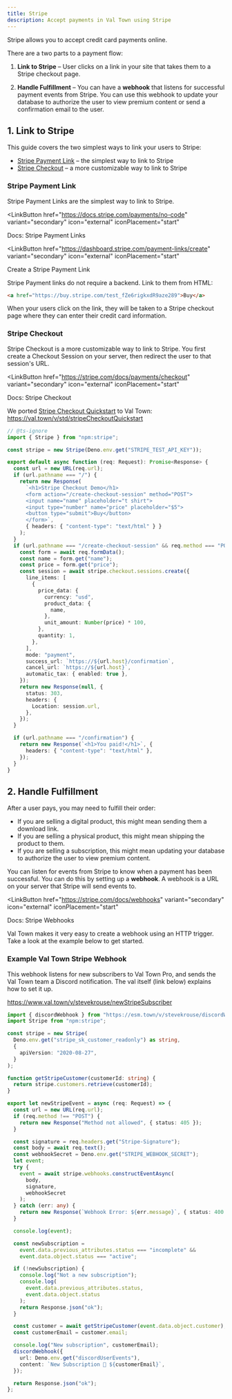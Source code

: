 ```yaml
---
title: Stripe
description: Accept payments in Val Town using Stripe
---
```



Stripe allows you to accept credit card payments online.

There are a two parts to a payment flow:

1. **Link to Stripe** – User clicks on a link in your site that takes them to a Stripe checkout page.

2. **Handle Fulfillment** – You can have a **webhook** that listens for successful payment events from Stripe. You can use this webhook to update your database to authorize the user to view premium content or send a confirmation email to the user.

## 1. Link to Stripe

This guide covers the two simplest ways to link your users to Stripe:

- [Stripe Payment Link](#stripe-payment-link) – the simplest way to link to Stripe
- [Stripe Checkout](#stripe-checkout) – a more customizable way to link to Stripe

### Stripe Payment Link

Stripe Payment Links are the simplest way to link to Stripe.

<LinkButton
  href="https://docs.stripe.com/payments/no-code"
  variant="secondary"
  icon="external"
  iconPlacement="start"
>
  Docs: Stripe Payment Links
</LinkButton>

<LinkButton
  href="https://dashboard.stripe.com/payment-links/create"
  variant="secondary"
  icon="external"
  iconPlacement="start"
>
  Create a Stripe Payment Link
</LinkButton>

Stripe Payment links do not require a backend. Link to them from HTML:

```html
<a href="https://buy.stripe.com/test_fZe6rigkxdR9aze289">Buy</a>
```

When your users click on the link, they will be taken to a Stripe checkout page where they can enter their credit card information.

### Stripe Checkout

Stripe Checkout is a more customizable way to link to Stripe. You first create a Checkout Session on your server, then redirect the user to that session's URL.

<LinkButton
  href="https://stripe.com/docs/payments/checkout"
  variant="secondary"
  icon="external"
  iconPlacement="start"
>
  Docs: Stripe Checkout
</LinkButton>

We ported [Stripe Checkout Quickstart](https://docs.stripe.com/checkout/quickstart) to Val Town: https://val.town/v/std/stripeCheckoutQuickstart

```ts
// @ts-ignore
import { Stripe } from "npm:stripe";

const stripe = new Stripe(Deno.env.get("STRIPE_TEST_API_KEY"));

export default async function (req: Request): Promise<Response> {
  const url = new URL(req.url);
  if (url.pathname === "/") {
    return new Response(
      `<h1>Stripe Checkout Demo</h1>
      <form action="/create-checkout-session" method="POST">
      <input name="name" placeholder="t shirt">
      <input type="number" name="price" placeholder="$5">
      <button type="submit">Buy</button>
      </form>`,
      { headers: { "content-type": "text/html" } }
    );
  }
  if (url.pathname === "/create-checkout-session" && req.method === "POST") {
    const form = await req.formData();
    const name = form.get("name");
    const price = form.get("price");
    const session = await stripe.checkout.sessions.create({
      line_items: [
        {
          price_data: {
            currency: "usd",
            product_data: {
              name,
            },
            unit_amount: Number(price) * 100,
          },
          quantity: 1,
        },
      ],
      mode: "payment",
      success_url: `https://${url.host}/confirmation`,
      cancel_url: `https://${url.host}`,
      automatic_tax: { enabled: true },
    });
    return new Response(null, {
      status: 303,
      headers: {
        Location: session.url,
      },
    });
  }

  if (url.pathname === "/confirmation") {
    return new Response(`<h1>You paid!</h1>`, {
      headers: { "content-type": "text/html" },
    });
  }
}
```

## 2. Handle Fulfillment

After a user pays, you may need to fulfill their order:

- If you are selling a digital product, this might mean sending them a download link.
- If you are selling a physical product, this might mean shipping the product to them.
- If you are selling a subscription, this might mean updating your database to authorize the user to view premium content.

You can listen for events from Stripe to know when a payment has been successful. You can do this by setting up a **webhook**. A webhook is a URL on your server that Stripe will send events to.

<LinkButton
  href="https://stripe.com/docs/webhooks"
  variant="secondary"
  icon="external"
  iconPlacement="start"
>
  Docs: Stripe Webhooks
</LinkButton>

Val Town makes it very easy to create a webhook using an HTTP trigger. Take a look at the example below to get started.

### Example Val Town Stripe Webhook

This webhook listens for new subscribers to Val Town Pro, and sends the Val Town team a Discord notification. The val itself (link below) explains how to set it up.

https://www.val.town/v/stevekrouse/newStripeSubscriber

```ts
import { discordWebhook } from "https://esm.town/v/stevekrouse/discordWebhook";
import Stripe from "npm:stripe";

const stripe = new Stripe(
  Deno.env.get("stripe_sk_customer_readonly") as string,
  {
    apiVersion: "2020-08-27",
  }
);

function getStripeCustomer(customerId: string) {
  return stripe.customers.retrieve(customerId);
}

export let newStripeEvent = async (req: Request) => {
  const url = new URL(req.url);
  if (req.method !== "POST") {
    return new Response("Method not allowed", { status: 405 });
  }

  const signature = req.headers.get("Stripe-Signature");
  const body = await req.text();
  const webhookSecret = Deno.env.get("STRIPE_WEBHOOK_SECRET");
  let event;
  try {
    event = await stripe.webhooks.constructEventAsync(
      body,
      signature,
      webhookSecret
    );
  } catch (err: any) {
    return new Response(`Webhook Error: ${err.message}`, { status: 400 });
  }

  console.log(event);

  const newSubscription =
    event.data.previous_attributes.status === "incomplete" &&
    event.data.object.status === "active";

  if (!newSubscription) {
    console.log("Not a new subscription");
    console.log(
      event.data.previous_attributes.status,
      event.data.object.status
    );
    return Response.json("ok");
  }

  const customer = await getStripeCustomer(event.data.object.customer);
  const customerEmail = customer.email;

  console.log("New subscription", customerEmail);
  discordWebhook({
    url: Deno.env.get("discordUserEvents"),
    content: `New Subscription 🥳 ${customerEmail}`,
  });

  return Response.json("ok");
};
```

